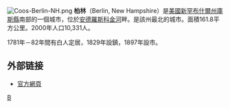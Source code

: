 {{coord|44|28|07|N|71|11|02|W|display=title}}
[[File:Coos-Berlin-NH.png|right]]
'''柏林'''（Berlin, New Hampshire）是[[美國|美國]][[新罕布什爾州|新罕布什爾州]][[庫斯縣_(新罕布什爾州)|庫斯縣]]南部的一個城市，位於[[安德羅斯科金河|安德羅斯科金河]]畔。是該州最北的城市。面積161.8平方公里。2000年人口10,331人。

1781年－82年間有白人定居，1829年設鎮，1897年設市。

==外部链接==
* [http://www.berlinnh.gov/ 官方網頁] {{Wayback|url=http://www.berlinnh.gov/ |date=20210123043320 }}

[[Category:新罕布什爾州城市|B]]
